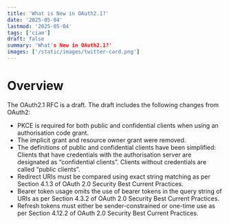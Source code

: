 ```yaml
---
title: 'What is New in OAuth2.1?'
date: '2025-05-04'
lastmod: '2025-05-04'
tags: ['ciam']
draft: false
summary: 'What's New in OAuth2.1?'
images: ['/static/images/twitter-card.png']
---
```


# Overview

The OAuth2.1 RFC is a draft. The draft includes the following changes from OAuth2:
- PKCE is required for both public and confidential clients when using an authorisation code grant. 
- The implicit grant and resource owner grant were removed. 
- The definitions of public and confidential clients have been simplified: Clients that have credentials with the authorisation server are designated as “confidential clients”. Clients without credentials are called “public clients”.
- Redirect URIs must be compared using exact string matching as per Section 4.1.3 of OAuth 2.0 Security Best Current Practices. 
- Bearer token usage omits the use of bearer tokens in the query string of URIs as per Section 4.3.2 of OAuth 2.0 Security Best Current Practices.
- Refresh tokens must either be sender-constrained or one-time use as per Section 4.12.2 of OAuth 2.0 Security Best Current Practices.
